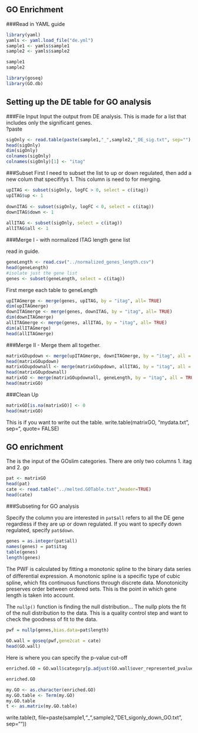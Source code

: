 GO Enrichment
-------------

###Read in YAML guide

```r
library(yaml)
yamls <- yaml.load_file("de.yml")
sample1 <- yamls$sample1
sample2 <- yamls$sample2

sample1
sample2
```

```r
library(goseq)
library(GO.db)
```

Setting up the DE table for GO analysis
-----------------

###File Input
Input the output from DE analysis.  This is made for a list that includes only the significant genes.  
?paste

```r
sigOnly <- read.table(paste(sample1,"_",sample2,"_DE_sig.txt", sep=""), header = TRUE, fill = TRUE)
head(sigOnly)
dim(sigOnly)
colnames(sigOnly)
colnames(sigOnly)[1] <- "itag" 
```

###Subset 
First I need to subset the list to up or down regulated, then add a new colum that specififys 1.  This column is need to for merging. 

```r
upITAG <- subset(sigOnly, logFC > 0, select = c(itag))
upITAG$up <- 1 
    
downITAG <- subset(sigOnly, logFC < 0, select = c(itag))
downITAG$down <- 1 
  
allITAG <- subset(sigOnly, select = c(itag))
allITAG$all <- 1
```

###Merge I - with normalized ITAG length gene list

read in guide. 
```r
geneLength <- read.csv("../normalized_genes_length.csv")
head(geneLength)
#isolate just the gene list
genes <- subset(geneLength, select = c(itag))
```

First merge each table to geneLength
```r
upITAGmerge <- merge(genes, upITAG, by = "itag", all= TRUE)
dim(upITAGmerge)
downITAGmerge <- merge(genes, downITAG, by = "itag", all= TRUE)
dim(downITAGmerge)
allITAGmerge <- merge(genes, allITAG, by = "itag", all= TRUE)
dim(allITAGmerge)
head(allITAGmerge)
```



###Merge II - Merge them all together.

```r
matrixGOupdown <- merge(upITAGmerge, downITAGmerge, by = "itag", all = TRUE)
head(matrixGOupdown)
matrixGOupdownall <- merge(matrixGOupdown, allITAG, by = "itag", all = TRUE)
head(matrixGOupdownall)
matrixGO <- merge(matrixGOupdownall, geneLength, by = "itag", all = TRUE)
head(matrixGO)
```

###Clean Up
```r
matrixGO[is.na(matrixGO)] <- 0
head(matrixGO)
```

This is if you want to write out the table. 
write.table(matrixGO, "mydata.txt", sep="\t", quote= FALSE)

GO enrichment
-----------------

The is the input of the GOslim categories.  There are only two columns 1. itag and 2. go

```r
pat <- matrixGO
head(pat)
cate <- read.table("../melted.GOTable.txt",header=TRUE)
head(cate)
```

###Subseting for GO analysis

Specify the column you are interested in `pat$all` refers to all the DE gene regardless if they are up or down regulated. If you want to specify down regulated, specify `pat$down`.

```r
genes = as.integer(pat$all)
names(genes) = pat$itag
table(genes)
length(genes)
```

The PWF is calculated by ﬁtting a monotonic spline to the binary data series of diﬀerential expression.  A monotonic spline is a specific type of cubic spline, which fits continuous functions through discrete data. Monotonicity preserves order between ordered sets. This is the point in which gene length is taken into account. 

The `nullp()` function is finding the null distribution... The nullp plots the fit of the null distribution to the data.  This is a quality control step and want to check the goodness of fit to the data. 

```r
pwf = nullp(genes,bias.data=pat$length)
```

```r
GO.wall = goseq(pwf,gene2cat = cate)
head(GO.wall)
```

Here is where you can specify the p-value cut-off

```r

enriched.GO = GO.wall$category[p.adjust(GO.wall$over_represented_pvalue, method = "BH") < 0.05]

enriched.GO

my.GO <- as.character(enriched.GO)
my.GO.table <- Term(my.GO)
my.GO.table
t <- as.matrix(my.GO.table)
```

write.table(t, file=paste(sample1,"_",sample2,"DE1_sigonly_down_GO.txt", sep=""))

